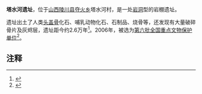 {{文物保护单位
| 级别 = 全国
| 图片 = 
| 名称 = 塔水河遗址
| 编号 = 6-21
| 分类 = 古遗址
| 时代 = [[旧石器时代|旧石器时代]]
| 所在 = [[山西省|山西省]][[陵川县|陵川县]]
| 登录 = 2006年
| Cat = 山西全国重点文物保护单位
}}		
'''塔水河遗址'''，位于[[山西|山西]][[陵川县|陵川县]][[夺火乡|夺火乡]]塔水河村，是一处[[岩洞|岩洞]]型的岩棚遗址。

遗址出土了人类[[头盖骨|头盖骨]]化石、哺乳动物化石、石制品、烧骨等，还发现有大量破碎骨片及灰烬层，遗址距今约2.6万年<ref>{{cite news|title=塔水河遗址|url=http://www.wenwuchina.com/news/view/cat/0/id/211018|accessdate=2014-06-09|newspaper=山西省文物局|archive-date=2019-05-21|archive-url=https://web.archive.org/web/20190521132717/http://www.wenwuchina.com/news/view/cat/0/id/211018|dead-url=no}}</ref>。2006年，被选为[[第六批全国重点文物保护单位|第六批全国重点文物保护单位]]<ref>{{cite news|title=塔水河密码——探秘距今约2.6万年的塔水河遗址 晋城新闻网|url=http://www.jcnews.com.cn/jincheng/jincheng_content/2012-05/04/content_165966.htm|accessdate=2014-06-09|newspaper=太行日报·晚报版|archive-date=2014-07-15|archive-url=https://web.archive.org/web/20140715025645/http://www.jcnews.com.cn/jincheng/jincheng_content/2012-05/04/content_165966.htm|dead-url=yes}}</ref>。

==注释==
{{reflist}}
{{Shanxi-stub}}
{{山西全国重点文物保护单位}}